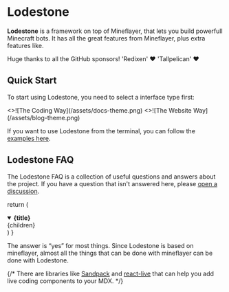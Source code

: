 # Lodestone

**Lodestone** is a framework on top of Mineflayer, that lets you build powerfull Minecraft bots.
It has all the great features from Mineflayer, plus extra features like.


<Callout>
  Huge thanks to all the GitHub sponsors!
'Redixen' ❤️ 
'Tallpelican' ❤️ 
</Callout>

## Quick Start


To start using Lodestone, you need to select a interface type first:

<Cards num={2}>
  <Cards.Card
    image
    arrow
    title="The Coding Way"
    href="/docs/lodestone/start"
  >
    <>![The Coding Way](/assets/docs-theme.png)</>
  </Cards.Card>
  <Cards.Card image arrow title="The Website Way" href="/docs/blog-theme/start">
    <>![The Website Way](/assets/blog-theme.png)</>
  </Cards.Card>
</Cards>

If you want to use Lodestone from the terminal, you can follow
the [examples here](/docs/custom-theme).

## Lodestone FAQ

The Lodestone FAQ is a collection of useful questions and answers about the
project. If you have a question that isn't answered here, please
[open a discussion](https://github.com/shuding/Lodestone/discussions).

  return (
    <details
      open
      className="last-of-type:mb-0 rounded-lg bg-neutral-50 dark:bg-neutral-800 p-2 mt-4"
    >
      <summary>
        <strong className="text-lg">{title}</strong>
      </summary>
      <div className="nx-p-2">{children}</div>
    </details>
  )
}

<FAQBox title="Can I use X with Lodestone?">
  The answer is “yes” for most things. Since Lodestone is based on mineflayer, almost all the things
  that can be done with mineflayer can be done with Lodestone.
</FAQBox>

{/* <FAQBox title="How can I add a live coding component in Lodestone?">
  There are libraries like [Sandpack](https://sandpack.codesandbox.io) and
  [react-live](https://github.com/FormidableLabs/react-live) that can help you
  add live coding components to your MDX.
</FAQBox> */}
